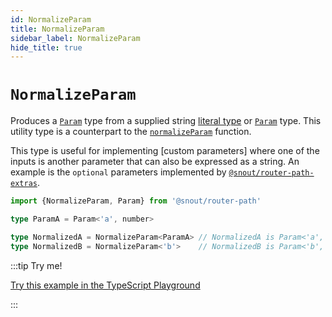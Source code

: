 ```yaml
---
id: NormalizeParam
title: NormalizeParam
sidebar_label: NormalizeParam
hide_title: true
---
```


# `NormalizeParam`

Produces a [`Param`] type from a supplied string [literal type] or [`Param`]
type. This utility type is a counterpart to the [`normalizeParam`] function.

This type is useful for implementing [custom parameters] where one of the inputs
is another parameter that can also be expressed as a string. An example is the
`optional` parameters implemented by [`@snout/router-path-extras`].

```ts no-transpile
import {NormalizeParam, Param} from '@snout/router-path'

type ParamA = Param<'a', number>

type NormalizedA = NormalizeParam<ParamA> // NormalizedA is Param<'a', number>
type NormalizedB = NormalizeParam<'b'>    // NormalizedB is Param<'b', string>
```

:::tip Try me!

[Try this example in the TypeScript Playground](https://www.typescriptlang.org/play?#code/JYWwDg9gTgLgBAbwHLRAQwDbAF4FMAKaUaIANHIcSAL5wBmUEIcA5AAIDOAdhAK4wB6Rv1xQAtGDQwAFiwBQcmAE8wuCkRIBBOAF51VADws0Lcl14gARqIB8C5argoo6LHgAm2vc9c4CGkANKLRs4AQEnVEw-TzhgDn0SIxMzC2soOwc1H2iPACFdSJdc-0MWSxZQuGrwot98uITgwPLTOA4YKGAuAHMbIA)

:::

<!-- References -->

[`normalizeParam`]: ../normalizeParam.mdx
[`Param`]: Param.mdx

[`@snout/router-path-extras`]: https://snout.dev/router-path-extras
[literal type]: https://www.typescriptlang.org/docs/handbook/2/everyday-types.html#literal-types
